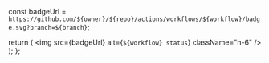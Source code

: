 
  const badgeUrl = `https://github.com/${owner}/${repo}/actions/workflows/${workflow}/badge.svg?branch=${branch}`;

  return (
     <img src={badgeUrl} alt={`${workflow} status`} className="h-6" />
  );
};

<GitHubBadge owner="readmeio" repo="rdme" workflow="release.yml" branch="main" />
